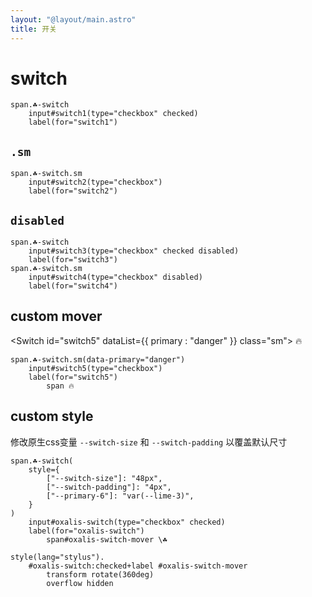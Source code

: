 ```yaml
---
layout: "@layout/main.astro"
title: 开关
---
```




# switch


<Switch id="switch1" checked />

```pug
span.☘-switch
    input#switch1(type="checkbox" checked)
    label(for="switch1")
```


## `.sm`

<Switch id="switch2" class="sm"/>

```pug
span.☘-switch.sm
    input#switch2(type="checkbox")
    label(for="switch2")
```

## `disabled`

<Switch id="switch3" checked disabled/>
<Switch id="switch4" class="sm" disabled/>

```pug
span.☘-switch
    input#switch3(type="checkbox" checked disabled)
    label(for="switch3")
span.☘-switch.sm
    input#switch4(type="checkbox" disabled)
    label(for="switch4")
```

## custom mover

<Switch id="switch5" dataList={{ primary : "danger" }} class="sm">
    <span>🔥</span>
</Switch>

```pug
span.☘-switch.sm(data-primary="danger")
    input#switch5(type="checkbox")
    label(for="switch5")
        span 🔥
```

## custom style

修改原生css变量 `--switch-size` 和 `--switch-padding` 以覆盖默认尺寸

<OxalisSwitch/>

```pug
span.☘-switch(
    style={
        ["--switch-size"]: "48px",
        ["--switch-padding"]: "4px",
        ["--primary-6"]: "var(--lime-3)",
    }
)
    input#oxalis-switch(type="checkbox" checked)
    label(for="oxalis-switch")
        span#oxalis-switch-mover \☘

style(lang="stylus").
    #oxalis-switch:checked+label #oxalis-switch-mover
        transform rotate(360deg)
        overflow hidden 
```
